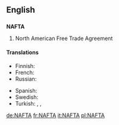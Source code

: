 {{also|nafta}}
==English==

==={{acronym}}===
{{wikipedia}}
'''NAFTA'''

# North American Free Trade Agreement

====Translations====
{{trans-top|North American Free Trade Agreement}}
* Finnish: {{t-|fi|NAFTA}}
* French: {{t-|fr|ALÉNA}}
* Russian: {{t|ru|НАФТА|f|tr=NÁFTA|sc=Cyrl}}
{{trans-mid}}
* Spanish: {{t-|es|TLCAN}}
* Swedish: {{t-|sv|NAFTA}}
* Turkish: {{t-|tr|KASTA}}, {{t-|tr|KAÜSTA}}, {{t-|tr|NAFTA}}
{{trans-bottom}}

[[de:NAFTA]]
[[fr:NAFTA]]
[[it:NAFTA]]
[[pl:NAFTA]]